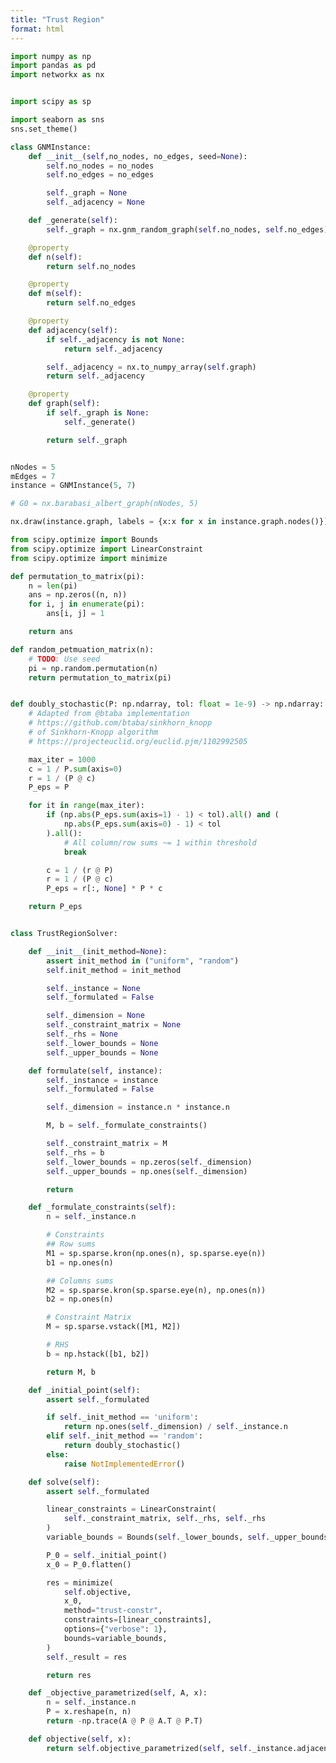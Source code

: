 ```yaml
---
title: "Trust Region"
format: html
---
```


```python
import numpy as np
import pandas as pd
import networkx as nx


import scipy as sp

import seaborn as sns
sns.set_theme()
```


```python
class GNMInstance:
    def __init__(self,no_nodes, no_edges, seed=None):
        self.no_nodes = no_nodes
        self.no_edges = no_edges

        self._graph = None
        self._adjacency = None

    def _generate(self):
        self._graph = nx.gnm_random_graph(self.no_nodes, self.no_edges)

    @property
    def n(self):
        return self.no_nodes

    @property
    def m(self):
        return self.no_edges

    @property
    def adjacency(self):
        if self._adjacency is not None:
            return self._adjacency

        self._adjacency = nx.to_numpy_array(self.graph)
        return self._adjacency

    @property
    def graph(self):
        if self._graph is None:
            self._generate()

        return self._graph



```

```python
nNodes = 5
mEdges = 7
instance = GNMInstance(5, 7)

# G0 = nx.barabasi_albert_graph(nNodes, 5)

nx.draw(instance.graph, labels = {x:x for x in instance.graph.nodes()})
```

```python
from scipy.optimize import Bounds
from scipy.optimize import LinearConstraint
from scipy.optimize import minimize

def permutation_to_matrix(pi):
    n = len(pi)
    ans = np.zeros((n, n))
    for i, j in enumerate(pi):
        ans[i, j] = 1

    return ans

def random_petmuation_matrix(n):
    # TODO: Use seed
    pi = np.random.permutation(n)
    return permutation_to_matrix(pi)


def doubly_stochastic(P: np.ndarray, tol: float = 1e-9) -> np.ndarray:
    # Adapted from @btaba implementation
    # https://github.com/btaba/sinkhorn_knopp
    # of Sinkhorn-Knopp algorithm
    # https://projecteuclid.org/euclid.pjm/1102992505

    max_iter = 1000
    c = 1 / P.sum(axis=0)
    r = 1 / (P @ c)
    P_eps = P

    for it in range(max_iter):
        if (np.abs(P_eps.sum(axis=1) - 1) < tol).all() and (
            np.abs(P_eps.sum(axis=0) - 1) < tol
        ).all():
            # All column/row sums ~= 1 within threshold
            break

        c = 1 / (r @ P)
        r = 1 / (P @ c)
        P_eps = r[:, None] * P * c

    return P_eps


class TrustRegionSolver:

    def __init__(init_method=None):
        assert init_method in ("uniform", "random")
        self.init_method = init_method

        self._instance = None
        self._formulated = False

        self._dimension = None
        self._constraint_matrix = None
        self._rhs = None
        self._lower_bounds = None
        self._upper_bounds = None

    def formulate(self, instance):
        self._instance = instance
        self._formulated = False

        self._dimension = instance.n * instance.n

        M, b = self._formulate_constraints()

        self._constraint_matrix = M
        self._rhs = b
        self._lower_bounds = np.zeros(self._dimension)
        self._upper_bounds = np.ones(self._dimension)

        return

    def _formulate_constraints(self):
        n = self._instance.n

        # Constraints
        ## Row sums
        M1 = sp.sparse.kron(np.ones(n), sp.sparse.eye(n))
        b1 = np.ones(n)

        ## Columns sums
        M2 = sp.sparse.kron(sp.sparse.eye(n), np.ones(n))
        b2 = np.ones(n)

        # Constraint Matrix
        M = sp.sparse.vstack([M1, M2])

        # RHS
        b = np.hstack([b1, b2])

        return M, b

    def _initial_point(self):
        assert self._formulated

        if self._init_method == 'uniform':
            return np.ones(self._dimension) / self._instance.n
        elif self._init_method == 'random':
            return doubly_stochastic()
        else:
            raise NotImplementedError()

    def solve(self):
        assert self._formulated

        linear_constraints = LinearConstraint(
            self._constraint_matrix, self._rhs, self._rhs
        )
        variable_bounds = Bounds(self._lower_bounds, self._upper_bounds)

        P_0 = self._initial_point()
        x_0 = P_0.flatten()

        res = minimize(
            self.objective,
            x_0,
            method="trust-constr",
            constraints=[linear_constraints],
            options={"verbose": 1},
            bounds=variable_bounds,
        )
        self._result = res

        return res

    def _objective_parametrized(self, A, x):
        n = self._instance.n
        P = x.reshape(n, n)
        return -np.trace(A @ P @ A.T @ P.T)

    def objective(self, x):
        return self.objective_parametrized(self, self._instance.adjacency, x)
```

```python
```